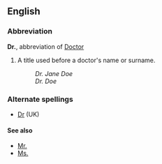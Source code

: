 ==English==
===Abbreviation===
'''Dr.''', abbreviation of [[Doctor]]
# A title used before a doctor's name or surname.
#:''Dr. Jane Doe''
#:''Dr. Doe''

===Alternate spellings===
*[[Dr]] (UK)

====See also====
*[[Mr.]]
*[[Ms.]]